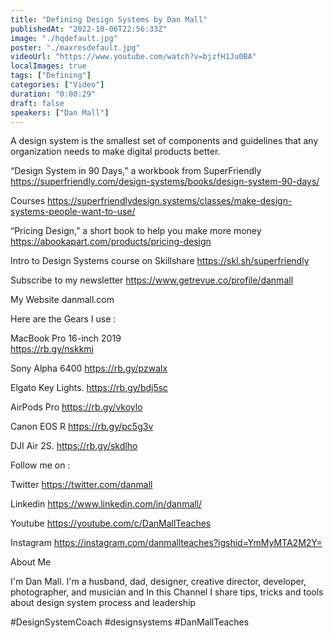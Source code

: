 ```yaml
---
title: "Defining Design Systems by Dan Mall"
publishedAt: "2022-10-06T22:56:33Z"
image: "./hqdefault.jpg"
poster: "./maxresdefault.jpg"
videoUrl: "https://www.youtube.com/watch?v=bjzfH1Ju0BA"
localImages: true
tags: ["Defining"]
categories: ["Video"]
duration: "0:00:29"
draft: false
speakers: ["Dan Mall"]
---
```


A design system is the smallest set of components and guidelines that any organization needs to make digital products better.

“Design System in 90 Days,” a workbook from SuperFriendly
https://superfriendly.com/design-systems/books/design-system-90-days/

Courses
https://superfriendlydesign.systems/classes/make-design-systems-people-want-to-use/

“Pricing Design,” a short book to help you make more money
https://abookapart.com/products/pricing-design

Intro to Design Systems course on Skillshare
https://skl.sh/superfriendly

Subscribe to my newsletter
https://www.getrevue.co/profile/danmall

My Website
danmall.com

Here are the Gears I use :

MacBook Pro 16-inch 2019  
https://rb.gy/nskkmi

Sony Alpha 6400
https://rb.gy/pzwalx

Elgato Key Lights.
https://rb.gy/bdj5sc

AirPods Pro
https://rb.gy/vkoylo

Canon EOS R
https://rb.gy/pc5g3v

DJI Air 2S.
https://rb.gy/skdlho

Follow me on :

Twitter
https://twitter.com/danmall

Linkedin
https://www.linkedin.com/in/danmall/

Youtube
https://youtube.com/c/DanMallTeaches

Instagram
https://instagram.com/danmallteaches?igshid=YmMyMTA2M2Y=

About Me

I'm Dan Mall. I'm a husband, dad, designer, creative director, developer, photographer, and musician and In this Channel I share tips, tricks and tools about design system process and leadership

#DesignSystemCoach #designsystems #DanMallTeaches
